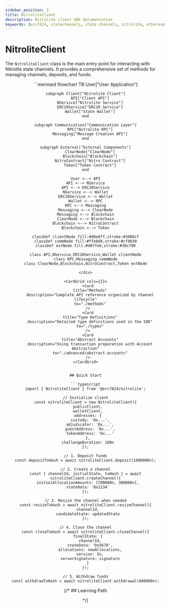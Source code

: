 ```yaml
---
sidebar_position: 2
title: NitroliteClient
description: Nitrolite client SDK documentation
keywords: [erc7824, statechannels, state channels, nitrolite, ethereum scaling, layer 2, off-chain, react tutorial]
---
```



# NitroliteClient

The `NitroliteClient` class is the main entry point for interacting with Nitrolite state channels. It provides a comprehensive set of methods for managing channels, deposits, and funds.

<div align="center">
```mermaid
flowchart TB
    User["User Application"]

    subgraph Client["Nitrolite Client"]
        API["Client API"]
        NService["Nitrolite Service"]
        ERC20Service["ERC20 Service"]
        Wallet["State Wallet"]
    end

    subgraph Communication["Communication Layer"]
        RPC["Nitrolite RPC"]
        Messaging["Message Creation API"]
    end

    subgraph External["External Components"]
        ClearNode["ClearNode"]
        Blockchain["Blockchain"]
        NitroContract["Nitro Contract"]
        Token["Token Contract"]
    end

    User <--> API
    API <--> NService
    API <--> ERC20Service
    NService <--> Wallet
    ERC20Service <--> Wallet
    Wallet <--> RPC
    RPC <--> Messaging
    Messaging <--> ClearNode
    Messaging <--> Blockchain
    ClearNode <--> Blockchain
    Blockchain <--> NitroContract
    Blockchain <--> Token

    classDef clientNode fill:#d0e8ff,stroke:#3080cf
    classDef commNode fill:#ffe8d0,stroke:#cf8030
    classDef extNode fill:#d0ffe8,stroke:#30cf80

    class API,NService,ERC20Service,Wallet clientNode
    class RPC,Messaging commNode
    class ClearNode,Blockchain,NitroContract,Token extNode
```
</div>

<CardGrid cols={2}>
  <Card
    title="Methods"
    description="Complete API reference organized by channel lifecycle"
    to="./methods"
  />
  <Card
    title="Type Definitions"
    description="Detailed type definitions used in the SDK"
    to="./types"
  />
  <Card
    title="Abstract Accounts"
    description="Using transaction preparation with Account Abstraction"
    to="./advanced/abstract-accounts"
  />
</CardGrid>


## Quick Start

```typescript
import { NitroliteClient } from '@erc7824/nitrolite';

// Initialize client
const nitroliteClient = new NitroliteClient({
  publicClient,
  walletClient,
  addresses: {
    custody: '0x...',
    adjudicator: '0x...',
    guestAddress: '0x...',
    tokenAddress: '0x...'
  },
  challengeDuration: 100n
});

// 1. Deposit funds
const depositTxHash = await nitroliteClient.deposit(1000000n);

// 2. Create a channel
const { channelId, initialState, txHash } = await nitroliteClient.createChannel({
  initialAllocationAmounts: [700000n, 300000n],
  stateData: '0x1234'
});

// 3. Resize the channel when needed
const resizeTxHash = await nitroliteClient.resizeChannel({
  channelId,
  candidateState: updatedState
});

// 4. Close the channel
const closeTxHash = await nitroliteClient.closeChannel({
  finalState: {
    channelId,
    stateData: '0x5678',
    allocations: newAllocations,
    version: 5n,
    serverSignature: signature
  }
});

// 5. Withdraw funds
const withdrawTxHash = await nitroliteClient.withdrawal(800000n);
```

{/* ## Learning Path

<CardGrid cols={3}>
  <Card
    title="Initializing the Client"
    description="Learn how to set up the NitroliteClient"
    to="../learn/initializing_client"
  />
  <Card
    title="Deposit Funds"
    description="Deposit ETH or tokens into the contract"
    to="../learn/connection_wallet"
  />
  <Card
    title="Creating a Channel"
    description="Guide to creating state channels"
    to="../learn/creating_channel"
  />
  <Card
    title="Channel Balances"
    description="Monitor and manage channel funds"
    to="../learn/channel_balances"
  />
  <Card
    title="Closing a Channel"
    description="Properly close channels and settle balances"
    to="../learn/close_channel"
  />
  <Card
    title="Withdrawal"
    description="Withdraw funds back to your wallet"
    to="../learn/withdrawal"
  />
</CardGrid> */}
